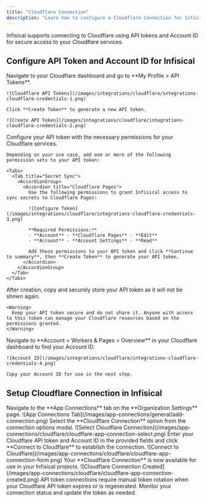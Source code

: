```yaml
---
title: "Cloudflare Connection"
description: "Learn how to configure a Cloudflare Connection for Infisical."
---
```


Infisical supports connecting to Cloudflare using API tokens and Account ID for secure access to your Cloudflare services.

## Configure API Token and Account ID for Infisical

<Steps>
  <Step title="Create API Token">
    Navigate to your Cloudflare dashboard and go to **My Profile > API Tokens**.

    ![Cloudflare API Tokens](/images/integrations/cloudflare/integrations-cloudflare-credentials-1.png)

    Click **Create Token** to generate a new API token.

    ![Create API Token](/images/integrations/cloudflare/integrations-cloudflare-credentials-2.png)

  </Step>
  <Step title="Configure Token Permissions">
    Configure your API token with the necessary permissions for your Cloudflare services.

    Depending on your use case, add one or more of the following permission sets to your API token:

    <Tabs>
      <Tab title="Secret Sync">
        <AccordionGroup>
          <Accordion title="Cloudflare Pages">
            Use the following permissions to grant Infisical access to sync secrets to Cloudflare Pages:

            ![Configure Token](/images/integrations/cloudflare/integrations-cloudflare-credentials-3.png)

            **Required Permissions:**
            - **Account** - **Cloudflare Pages** - **Edit**
            - **Account** - **Account Settings** - **Read**

            Add these permissions to your API token and click **Continue to summary**, then **Create Token** to generate your API token.
          </Accordion>
        </AccordionGroup>
      </Tab>
    </Tabs>

  </Step>
  <Step title="Save Your API Token">
    After creation, copy and securely store your API token as it will not be shown again.

    <Warning>
      Keep your API token secure and do not share it. Anyone with access to this token can manage your Cloudflare resources based on the permissions granted.
    </Warning>

  </Step>
  <Step title="Get Account ID">
    Navigate to **Account > Workers & Pages > Overview** in your Cloudflare dashboard to find your Account ID.

    ![Account ID](/images/integrations/cloudflare/integrations-cloudflare-credentials-4.png)

    Copy your Account ID for use in the next step.

  </Step>
</Steps>

## Setup Cloudflare Connection in Infisical

<Steps>
  <Step title="Navigate to App Connections">
    Navigate to the **App Connections** tab on the **Organization Settings**
    page. ![App Connections
    Tab](/images/app-connections/general/add-connection.png)
  </Step>
  <Step title="Add Connection">
    Select the **Cloudflare Connection** option from the connection options
    modal. ![Select Cloudflare
    Connection](/images/app-connections/cloudflare/cloudflare-app-connection-select.png)
  </Step>
  <Step title="Input Credentials">
    Enter your Cloudflare API token and Account ID in the provided fields and
    click **Connect to Cloudflare** to establish the connection. ![Connect to
    Cloudflare](/images/app-connections/cloudflare/cloudflare-app-connection-form.png)
  </Step>
  <Step title="Connection Created">
    Your **Cloudflare Connection** is now available for use in your Infisical
    projects. ![Cloudflare Connection
    Created](/images/app-connections/cloudflare/cloudflare-app-connection-created.png)
  </Step>
</Steps>

<Info>
  API token connections require manual token rotation when your Cloudflare API
  token expires or is regenerated. Monitor your connection status and update the
  token as needed.
</Info>
